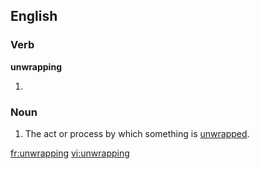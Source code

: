 ==English==

===Verb===
'''unwrapping'''
# {{present participle of|unwrap}}

===Noun===
{{en-noun}}

# The act or process by which something is [[unwrap]]ped.

[[fr:unwrapping]]
[[vi:unwrapping]]